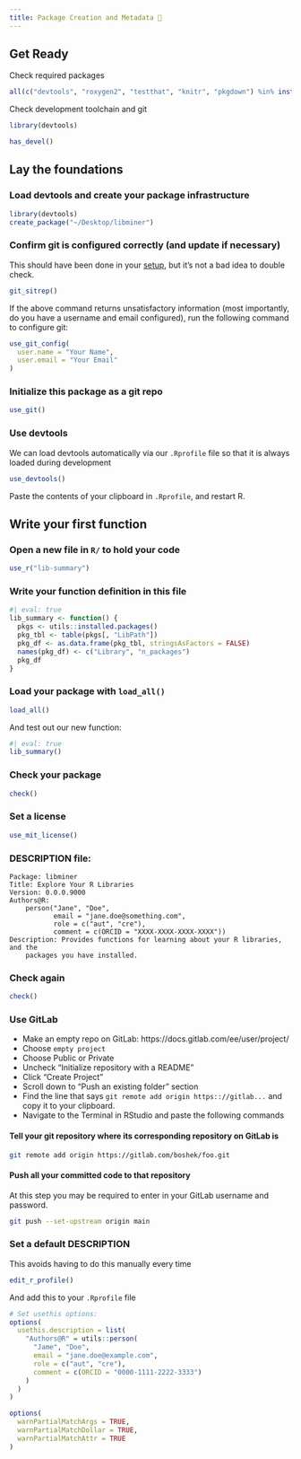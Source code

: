 ```yaml
---
title: Package Creation and Metadata 🧰
---
```


## Get Ready

Check required packages

```r
all(c("devtools", "roxygen2", "testthat", "knitr", "pkgdown") %in% installed.packages())
```

Check development toolchain and git

```r
library(devtools)

has_devel()
```

## Lay the foundations

### Load devtools and create your package infrastructure

```r
library(devtools)
create_package("~/Desktop/libminer")
```

### Confirm git is configured correctly (and update if necessary)

This should have been done in your [setup](setup.qmd), but it's not a bad idea to double check.

```r
git_sitrep()
```

If the above command returns unsatisfactory information (most importantly, do you have a username and email configured), run the following command to configure git:

```r
use_git_config(
  user.name = "Your Name",
  user.email = "Your Email"
)
```

### Initialize this package as a git repo

```r
use_git()
```

### Use devtools

We can load devtools automatically via our `.Rprofile` file so that it is always loaded during development

```r
use_devtools()
```

Paste the contents of your clipboard in `.Rprofile`, and restart R.

## Write your first function

### Open a new file in `R/` to hold your code

```r
use_r("lib-summary")
```

### Write your function definition in this file

```r
#| eval: true
lib_summary <- function() {
  pkgs <- utils::installed.packages()
  pkg_tbl <- table(pkgs[, "LibPath"])
  pkg_df <- as.data.frame(pkg_tbl, stringsAsFactors = FALSE)
  names(pkg_df) <- c("Library", "n_packages")
  pkg_df
}
```

### Load your package with `load_all()`

```r
load_all()
```

And test out our new function:

```r
#| eval: true
lib_summary()
```

### Check your package

```r
check()
```

### Set a license

```r
use_mit_license()
```

### DESCRIPTION file:

```         
Package: libminer
Title: Explore Your R Libraries
Version: 0.0.0.9000
Authors@R: 
    person("Jane", "Doe",
           email = "jane.doe@something.com", 
           role = c("aut", "cre"),
           comment = c(ORCID = "XXXX-XXXX-XXXX-XXXX"))
Description: Provides functions for learning about your R libraries, and the 
    packages you have installed.
```

### Check again

```r
check()
```

### Use GitLab

-   Make an empty repo on GitLab: https://docs.gitlab.com/ee/user/project/
-   Choose `empty project`
-   Choose Public or Private
-   Uncheck "Initialize repository with a README"
-   Click "Create Project"
-   Scroll down to "Push an existing folder" section
-   Find the line that says `git remote add origin https:://gitlab...` and copy it to your clipboard.
-   Navigate to the Terminal in RStudio and paste the following commands

#### Tell your git repository where its corresponding repository on GitLab is

```bash
git remote add origin https://gitlab.com/boshek/foo.git
```

#### Push all your committed code to that repository

At this step you may be required to enter in your GitLab username and password.

```bash
git push --set-upstream origin main
```

### Set a default DESCRIPTION

This avoids having to do this manually every time

```r
edit_r_profile()
```

And add this to your `.Rprofile` file

```r
# Set usethis options:
options(
  usethis.description = list(
    "Authors@R" = utils::person(
      "Jame", "Doe",
      email = "jane.doe@example.com",
      role = c("aut", "cre"),
      comment = c(ORCID = "0000-1111-2222-3333")
    )
  )
)

options(
  warnPartialMatchArgs = TRUE,
  warnPartialMatchDollar = TRUE,
  warnPartialMatchAttr = TRUE
)
```
